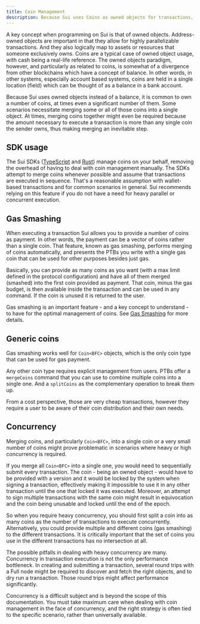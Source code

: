 ```yaml
---
title: Coin Management
description: Because Sui uses Coins as owned objects for transactions, you need to explicitly manage them in your programmable transaction block development.
---
```


A key concept when programming on Sui is that of owned objects. Address-owned objects are important in that they allow for highly parallelizable transactions. And they also logically map to assets or resources that someone exclusively owns. Coins are a typical case of owned object usage, with cash being a real-life reference. The owned objects paradigm, however, and particularly as related to coins, is somewhat of a divergence from other blockchains which have a concept of balance. In other words, in other systems, especially account based systems, coins are held in a single location (field) which can be thought of as a balance in a bank account.

Because Sui uses owned objects instead of a balance, it is common to own a number of coins, at times even a significant number of them. Some scenarios necessitate merging some or all of those coins into a single object. At times, merging coins together might even be required because the amount necessary to execute a transaction is more than any single coin the sender owns, thus making merging an inevitable step.

## SDK usage

The Sui SDKs ([TypeScript](https://sdk.mystenlabs.com/typescript) and [Rust](/references/rust-sdk.mdx)) manage coins on your behalf, removing the overhead of having to deal with coin management manually. The SDKs attempt to merge coins whenever possible and assume that transactions are executed in sequence. That's a reasonable assumption with wallet-based transactions and for common scenarios in general. Sui recommends relying on this feature if you do not have a need for heavy parallel or concurrent execution.

## Gas Smashing

When executing a transaction Sui allows you to provide a number of coins as payment. In other words, the payment can be a vector of coins rather than a single coin. That feature, known as gas smashing, performs merging of coins automatically, and presents the PTBs you write with a single gas coin that can be used for other purposes besides just gas.

Basically, you can provide as many coins as you want (with a max limit defined in the protocol configuration) and have all of them merged (smashed) into the first coin provided as payment. That coin, minus the gas budget, is then available inside the transaction and can be used in any command. If the coin is unused it is returned to the user.

Gas smashing is an important feature - and a key concept to understand - to have for the optimal management of coins. See [Gas Smashing](/concepts/transactions/gas-smashing.mdx) for more details.

## Generic coins

Gas smashing works well for `Coin<BFC>` objects, which is the only coin type that can be used for gas payment.

Any other coin type requires explicit management from users. PTBs offer a `mergeCoins` command that you can use to combine multiple coins into a single one. And a `splitCoins` as the complementary operation to break them up.

From a cost perspective, those are very cheap transactions, however they require a user to be aware of their coin distribution and their own needs.

## Concurrency

Merging coins, and particularly `Coin<BFC>`, into a single coin or a very small number of coins might prove problematic in scenarios where heavy or high concurrency is required.

If you merge all `Coin<BFC>` into a single one, you would need to sequentially submit every transaction. The coin - being an owned object - would have to be provided with a version and it would be locked by the system when signing a transaction, effectively making it impossible to use it in any other transaction until the one that locked it was executed. Moreover, an attempt to sign multiple transactions with the same coin might result in equivocation and the coin being unusable and locked until the end of the epoch.

So when you require heavy concurrency, you should first split a coin into as many coins as the number of transactions to execute concurrently. Alternatively, you could provide multiple and different coins (gas smashing) to the different transactions. It is critically important that the set of coins you use in the different transactions has no intersection at all.

The possible pitfalls in dealing with heavy concurrency are many. Concurrency in transaction execution is not the only performance bottleneck. In creating and submitting a transaction, several round trips with a Full node might be required to discover and fetch the right objects, and to dry run a transaction. Those round trips might affect performance significantly.

Concurrency is a difficult subject and is beyond the scope of this documentation. You must take maximum care when dealing with coin management in the face of concurrency, and the right strategy is often tied to the specific scenario, rather than universally available.
